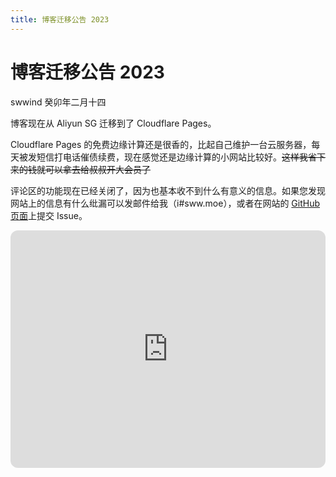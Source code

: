 ```yaml
---
title: 博客迁移公告 2023
---
```


# 博客迁移公告 2023

<div class="info">
  <span>swwind</span>
  <time>癸卯年二月十四</time>
</div>

博客现在从 Aliyun SG 迁移到了 Cloudflare Pages。

Cloudflare Pages 的免费边缘计算还是很香的，比起自己维护一台云服务器，每天被发短信打电话催债续费，现在感觉还是边缘计算的小网站比较好。~~这样我省下来的钱就可以拿去给叔叔开大会员了~~

评论区的功能现在已经关闭了，因为也基本收不到什么有意义的信息。如果您发现网站上的信息有什么纰漏可以发邮件给我（i#sww.moe），或者在网站的 [GitHub 页面](https://github.com/swwind/blog)上提交 Issue。

<p>
  <iframe
    style="border-radius:12px"
    src="https://open.spotify.com/embed/album/7zLoAsvTL0pswCaNzc5ZSG?utm_source=generator"
    width="100%"
    height="380"
    frameBorder="0"
    allowfullscreen=""
    allow="autoplay; clipboard-write; encrypted-media; fullscreen; picture-in-picture"
  />
</p>
